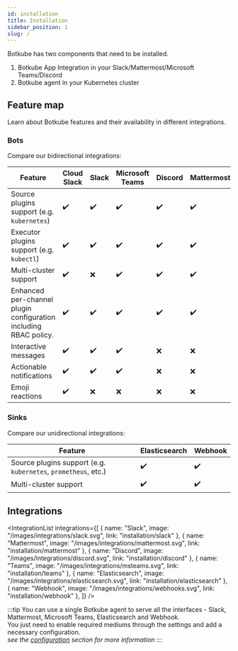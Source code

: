```yaml
---
id: installation
title: Installation
sidebar_position: 1
slug: /
---
```



Botkube has two components that need to be installed.

1. Botkube App Integration in your Slack/Mattermost/Microsoft Teams/Discord
2. Botkube agent in your Kubernetes cluster

## Feature map

Learn about Botkube features and their availability in different integrations.

### Bots

Compare our bidirectional integrations:

| Feature                                                          | Cloud Slack        | Slack              | Microsoft Teams    | Discord            | Mattermost         |
| ---------------------------------------------------------------- | ------------------ | ------------------ | ------------------ | ------------------ | ------------------ |
| Source plugins support (e.g. `kubernetes`)                       | :heavy_check_mark: | :heavy_check_mark: | :heavy_check_mark: | :heavy_check_mark: | :heavy_check_mark: |
| Executor plugins support (e.g. `kubectl`)                        | :heavy_check_mark: | :heavy_check_mark: | :heavy_check_mark: | :heavy_check_mark: | :heavy_check_mark: |
| Multi-cluster support                                            | :heavy_check_mark: | :x:                | :heavy_check_mark: | :heavy_check_mark: | :heavy_check_mark: |
| Enhanced per-channel plugin configuration including RBAC policy. | :heavy_check_mark: | :heavy_check_mark: | :heavy_check_mark: | :heavy_check_mark: | :heavy_check_mark: |
| Interactive messages                                             | :heavy_check_mark: | :heavy_check_mark: | :heavy_check_mark: | :x:                | :x:                |
| Actionable notifications                                         | :heavy_check_mark: | :heavy_check_mark: | :heavy_check_mark: | :x:                | :x:                |
| Emoji reactions                                                  | :heavy_check_mark: | :x:                | :x:                | :x:                | :x:                |

### Sinks

Compare our unidirectional integrations:

| Feature                                                        | Elasticsearch      | Webhook            |
| -------------------------------------------------------------- | ------------------ | ------------------ |
| Source plugins support (e.g. `kubernetes`, `prometheus`, etc.) | :heavy_check_mark: | :heavy_check_mark: |
| Multi-cluster support                                          | :heavy_check_mark: | :heavy_check_mark: |

## Integrations

<IntegrationList
  integrations={[
    { name: "Slack", image: "/images/integrations/slack.svg", link: "installation/slack" },
    { name: "Mattermost", image: "/images/integrations/mattermost.svg", link: "installation/mattermost" },
    { name: "Discord", image: "/images/integrations/discord.svg", link: "installation/discord" },
    { name: "Teams", image: "/images/integrations/msteams.svg", link: "installation/teams" },
    { name: "Elasticsearch", image: "/images/integrations/elasticsearch.svg", link: "installation/elasticsearch" },
    { name: "Webhook", image: "/images/integrations/webhooks.svg", link: "installation/webhook" },
  ]}
/>

:::tip
You can use a single Botkube agent to serve all the interfaces - Slack, Mattermost, Microsoft Teams, Elasticsearch and Webhook. <br/>
You just need to enable required mediums through the settings and add a necessary configuration.<br/>
_see the [configuration](../configuration) section for more information_
:::
